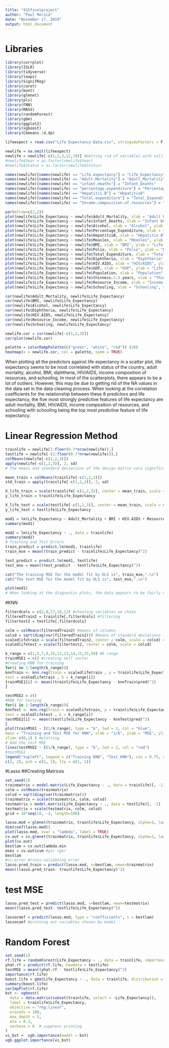 ```yaml
---
title: "415finalproject"
author: "Paul Merica"
date: "November 17, 2019"
output: html_document
---
```


# Libraries
```r
library(corrplot)
library(ISLR)
library(tidyverse)
library(leaps)
library(SignifReg)
library(caret)
library(boot)
library(glmnet)
library(pls)
library(FNN)
library(MASS)
library(randomForest)
library(gbm)
library(ggplot2)
library(xgboost)
library(Ckmeans.1d.dp)
```

```r
lifeexpect = read.csv("Life Expectancy Data.csv", stringsAsFactors = F)

newlife = na.omit(lifeexpect)
newlife = newlife[-c(1,2,3,12,19)] #Getting rid of variables with collinearity & countries
#newlife$Year = as.factor(newlife$Year)
#newlife$Status = as.factor(newlife$Status)

names(newlife)[names(newlife) == "Life.expectancy"] = "Life_Expectancy"
names(newlife)[names(newlife) == "Adult.Mortality"] = "Adult_Mortality"
names(newlife)[names(newlife) == "infant.deaths"] = "Infant_Deaths"
names(newlife)[names(newlife) == "percentage.expenditure"] = "Percentage_Expenditure"
names(newlife)[names(newlife) == "Hepatitis.B"] = "HepatitisB"
names(newlife)[names(newlife) == "Total.expenditure"] = "Total_Expenditure"
names(newlife)[names(newlife) == "Income.composition.of.resources"] = "Resource_Income"
```

```r
par(mfrow=c(2,2))
plot(newlife$Life_Expectancy ~ newlife$Adult_Mortality, xlab = "Adult Mortality", ylab = "Life Expectancy")
plot(newlife$Life_Expectancy ~ newlife$Infant_Deaths, xlab = "Infant Deaths", ylab = "Life Expectancy")
plot(newlife$Life_Expectancy ~ newlife$Alcohol, xlab = "Alcohol", ylab = "Life Expectancy")
plot(newlife$Life_Expectancy ~ newlife$Percentage_Expenditure, xlab = "Percentage Expenditure", ylab = "Life Expectancy")
plot(newlife$Life_Expectancy ~ newlife$HepatitisB, xlab = "Hepatitis B", ylab = "Life Expectancy")
plot(newlife$Life_Expectancy ~ newlife$Measles, xlab = "Measles", ylab = "Life Expectancy")
plot(newlife$Life_Expectancy ~ newlife$BMI, xlab = "BMI", ylab = "Life Expectancy")
plot(newlife$Life_Expectancy ~ newlife$Polio, xlab = "Polio", ylab = "Life Expectancy")
plot(newlife$Life_Expectancy ~ newlife$Total_Expenditure, xlab = "Total Expenditure", ylab = "Life Expectancy")
plot(newlife$Life_Expectancy ~ newlife$Diphtheria, xlab = "Diphtheria", ylab = "Life Expectancy")
plot(newlife$Life_Expectancy ~ newlife$HIV.AIDS, xlab = "HIV/AIDS", ylab = "Life Expectancy")
plot(newlife$Life_Expectancy ~ newlife$GDP, xlab = "GDP", ylab = "Life Expectancy")
plot(newlife$Life_Expectancy ~ newlife$Population, xlab = "Population", ylab = "Life Expectancy")
plot(newlife$Life_Expectancy ~ newlife$thinness.5.9.years, xlab = "Thinness 5-9 years", ylab = "Life Expectancy")
plot(newlife$Life_Expectancy ~ newlife$Resource_Income, xlab = "Income Composition of Resources", ylab = "Life Expectancy")
plot(newlife$Life_Expectancy ~ newlife$Schooling, xlab = "Schooling", ylab = "Life Expectancy")

cor(newlife$Adult_Mortality, newlife$Life_Expectancy)
cor(newlife$BMI, newlife$Life_Expectancy)
cor(newlife$Alcohol, newlife$Life_Expectancy)
cor(newlife$Diphtheria, newlife$Life_Expectancy)
cor(newlife$HIV.AIDS, newlife$Life_Expectancy)
cor(newlife$Resource_Income, newlife$Life_Expectancy)
cor(newlife$Schooling, newlife$Life_Expectancy)

newlife.cor = cor(newlife[-c(1,2,3)])
corrplot(newlife.cor)

palette = colorRampPalette(c("green", "white", "red")) (20)
heatmap(x = newlife.cor, col = palette, symm = TRUE)
```

When plotting all the predictors against life expectancy in a scatter plot, life expectancy seems to be most correlated with status of the country, adult mortality, alcohol, BMI, diphtheria,  HIV/AIDS, income composition of resources, and schooling. In most of the scatterplots, there appears to be a lot of outliers. However, this may be due to getting rid of the NA values in the data set in the data cleaning process. When looking at the correlation coefficients for the relationship between these 8 predictors and life expectancy, the five most strongly predictive features of life expectancy are adult mortality, BMI, HIV/AIDS, income composition of resources, and schooling with schooling being the top most predictive feature of life expectancy.

# Linear Regression Method
```r
trainlife = newlife[1:floor(0.7*nrow(newlife)),]
testlife = newlife[-(1:floor(0.7*nrow(newlife))),]
colMeans(newlife[-c(1,2,3)])
apply(newlife[-c(1,2,3)], 2, sd)
# The means and standard deviations of the design matrix vary significantly, therefore, it is imperative to standardize the data.

mean_train = colMeans(trainlife[-c(1,2,3)])
std_train = apply(trainlife[-c(1,2,3)], 2, sd)

X_life_train = scale(trainlife[-c(1,2,3)], center = mean_train, scale = std_train)
y_life_train = trainlife$Life_Expectancy

X_life_test = scale(testlife[-c(1,2,3)], center = mean_train, scale = std_train)
y_life_test = testlife$Life_Expectancy

mod1 = lm(Life_Expectancy ~ Adult_Mortality + BMI + HIV.AIDS + Resource_Income + Schooling, data = trainlife)
summary(mod1)

mod2 = lm(Life_Expectancy ~ ., data = trainlife)
summary(mod2)
# Training and Test Errors
train_predict = predict.lm(mod1, trainlife)
train_mse = mean((train_predict - trainlife$Life_Expectancy)^2)

test_predict = predict.lm(mod1, testlife)
test_mse = mean((test_predict - testlife$Life_Expectancy)^2)

cat("The training MSE for the model fit by OLS is", train_mse,".\n")
cat("The test MSE for the model fit by OLS is", test_mse,".\n")

plot(mod1)
# When looking at the diagnostic plots, the data appears to be fairly normal, therefore, the linear fit for the model is appropriate.
```

#KNN
```r
filterdcols = c(2,8,17,16,12) #choosing variables we chose
filteredTrain2 = trainlife[,filterdcols] #filtering
filtertest2 = testlife[,filterdcols]

colm = colMeans(filteredTrain2) #means of columns
colsd = sqrt(diag(var(filteredTrain2))) #means of standard deviations
scaledlifetrain = scale(filteredTrain2, center = colm, scale = colsd) #scaling
scaledlifetest = scale(filtertest2, center = colm, scale = colsd)

k_range = c(1,5,7,9,10,12,13,14,15,25,50) #k range
trainMSE1 = c() #creating null vector
#Creating KNN for training
for(i in 1:length(k_range)){
knnTrain <- knn.reg(train = scaledlifetrain , y = trainlife$Life_Expectancy,
test = scaledlifetrain , k = k_range[i])
trainMSE1[i] <- mean((trainlife$Life_Expectancy - knnTrain$pred)^2)
}

testMSE2 = c()
#KNN for testing
for(i in 1:length(k_range)){
knnTest <- knn.reg(train = scaledlifetrain, y = trainlife$Life_Expectancy,
test = scaledlifetest , k = k_range[i])
testMSE2[i] <- mean((testlife$Life_Expectancy - knnTest$pred)^2)
}
plot(trainMSE1 ~ I(1/k_range), type = "b", lwd = 2, col = "blue",
main = "Training and Test MSE for KNN", xlab = "1/K", ylab = "MSE", ylim = c(0,20),
xlim= c(0,1) ) #plotting
# Add the test MSE
lines(testMSE2 ~ I(1/k_range), type = "b", lwd = 2, col = "red")
#testMSE2
legend("topleft", legend = c("Training KNN", "Test KNN"), cex = 0.75, col = c("blue", "red"), lwd =
c(2, 2), pch = c(1, 1), lty = c(1, 1))

```

#Lasso 
##Creating Matrices
```r
set.seed(1)
trainmatrix = model.matrix(Life_Expectancy ~ ., data = trainlife)[, -1]
colm = colMeans(trainmatrix)
colsd = sqrt(diag(var(trainmatrix)))
trainmatrix = scale(trainmatrix, colm, colsd)
testmatrix = model.matrix(Life_Expectancy ~ ., data = testlife)[, -1]
testmatrix = scale(testmatrix, colm, colsd)
grid = 10^seq(10, -2, length=100)
```

```r
lasso.mod = glmnet(trainmatrix, trainlife$Life_Expectancy, alpha=1, lambda=grid)
dim(coef(lasso.mod))
plot(lasso.mod, xvar = "lambda", label = TRUE)
cv.out = cv.glmnet(trainmatrix, trainlife$Life_Expectancy, alpha=1, lambda = grid)
plot(cv.out)
bestlam = cv.out$lambda.min
mses = cv.out$cvm #pic rger
bestlam
#cv.error #cross-validating error
lasso.pred_train = predict(lasso.mod, s=bestlam, newx=trainmatrix)
mean((lasso.pred_train- trainlife$Life_Expectancy)^2)
```
# test MSE
```r
lasso.pred_test = predict(lasso.mod, s=bestlam, newx=testmatrix)
mean((lasso.pred_test- testlife$Life_Expectancy)^2)

lassocoef = predict(lasso.mod, type = "coefficients", s = bestlam)
lassocoef #printing out variables chosen by model
```

# Random Forest 
```r
set.seed(1)
rf.life = randomForest(Life_Expectancy ~ ., data = trainlife, importance = TRUE)
yhat.rf = predict(rf.life, newdata = testlife)
testMSE = mean((yhat.rf - testlife$Life_Expectancy)^2)
importance(rf.life)
boost.life = gbm(Life_Expectancy ~ ., data = trainlife, distribution = "gaussian", n.trees = 5000, interaction.depth = 4)
summary(boost.life)
varImpPlot(rf.life)
bst <- xgboost(
  data = data.matrix(subset(trainlife, select = -Life_Expectancy)),
  label = trainlife$Life_Expectancy, 
  objective = "reg:linear",
  nrounds = 100, 
  max_depth = 5, 
  eta = 0.3,
  verbose = 0  # suppress printing
)
vi_bst =  xgb.importance(model = bst)
xgb.ggplot.importance(vi_bst)



```